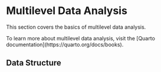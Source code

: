 # Multilevel Data Analysis {#sec-multi-intro .unnumbered}

This section covers the basics of multilevel data analysis.

To learn more about multilevel data analysis, visit the \[Quarto documentation\](https://quarto.org/docs/books).

## Data Structure
